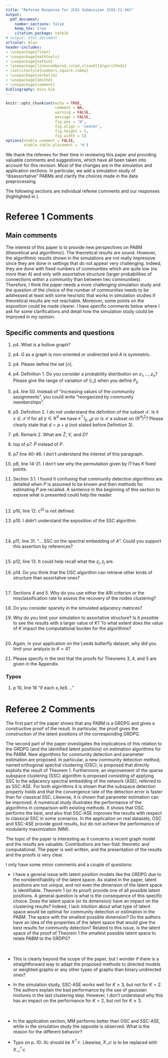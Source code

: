 ```yaml
---
title: "Referee Response for JCGS Submission JCGS-21-341"
output: 
  pdf_document:
    number_sections: false
    keep_tex: true
    citation_package: natbib
# output: html_document
urlcolor: blue
header-includes:
- \usepackage{float}
- \usepackage{mathtools}
- \usepackage{natbib}
- \usepackage[linesnumbered,ruled,vlined]{algorithm2e} 
- \setcitestyle{numbers,square,comma}
- \usepackage{verbatim}
- \usepackage{amsthm}
- \usepackage{comment}
bibliography: misc.bib
---
```


```r
knitr::opts_chunk$set(echo = TRUE, 
                      comment = NA, 
                      warning = FALSE, 
                      message = FALSE, 
                      fig.pos = 'H', 
                      fig.align = 'center', 
                      fig.height = 5, 
                      fig.width = 5)
options(xtable.comment = FALSE, 
        xtable.table.placement = 'H')
```

We thank the referees for their time in reviewing this paper and
providing valuable comments and suggestions, which have all been taken
into account for this revision. Most of the changes are in the
simulation and application sections. In particular, we add a
simulation study of "disassortative" PABMs and clarify the choices
made in the data preprocessing.

The following sections are individual referee comments and our responses (highlighted in \textcolor{blue}{blue}).

# Referee 1 Comments

## Main comments

The interest of this paper is to provide new perspectives on PABM
(theoretical and algorithmic). The theoretical results are
sound. However, the algorithmic results shown in the simulations are
not really impressive since they are done in settings that do not
appear very challenging. Indeed, they are done with fixed numbers of
communities which are quite low (no more than 4) and only with
assortative structure (larger probabilities of connections within a
community than between two communities). Therefore, I think the paper
needs a more challenging simulation study and the question of the
choice of the number of communities needs to be addressed at least
with some heuristic that works in simulation studies if theoretical
results are not reachable. Moreover, some points on the exposition
could be made clearer. I have specific comments below where I ask for
some clarifications and detail how the simulation study could be
improved in my opinion.

\textcolor{blue}{
We thank the referee for the feedback. 
The concerns addressed here are answered below. 
In particular, we make sure to address the concerns about the simulation studies. 
}

## Specific comments and questions

1. p4. What is a hollow graph?  
\textcolor{blue}{
We changed the terminology a bit here and throughout the paper and
specify that the analysis assumes $G$ is an unweighted and undirected
graph with no self-loops 
(no edge directly from itself to itself), 
so $A$ is binary and symmetric with zeros on the diagonal. The phrase
``hollow graph'' is no longer used.  }

2. p4. $G$ as a graph is non-oriented or undirected and $A$ is symmetric.  
\textcolor{blue}{
We have made minor edits clarifying the structure of $G$ and $A$. In
particular we assume throughout the paper that $G$ is undirected and $A$ is
symmetric. 
}

3. p4. Please define the set $[n]$.  
\textcolor{blue}{
We added $[n] = \{1, 2, ..., n\}$ at the beginning of Section~2.1. 
}

4. p4. Definition 1. Do you consider a probability distribution on
   $z_1, ..., z_n$? 
   Please give the range of variation of $(i, j)$ when you define $P_{ij}$.  
\textcolor{blue}{
The range of $(i, j)$ is now included in the definition; in particular
we wrote in Section 2.1 that ``$1 \leq i < j \leq n$.''
In regard to the probability distribution on the labels $z_1, ...,
z_n$, none of our theoretical assume anything about the distribution
of the $\{z_i\}$; we do, however, occasionally assume that the $n_k$
are sufficiently large for each $k = 1,2,\dots, K$. More specifically 
the convergence rate of Theorem 5 depends on the $n_k$, i.e., for
convergence we require that $n_k \to \infty$ as $n \rightarrow
\infty$. In practice, we also require that each $n_k$ is large enough
so that the latent vectors in the $k$th community span its
subspace; this is a rather mild requirement, e.g., if the latent vectors in the $k$th community lies in a
general position (are linearly independent), then we only require $n_k
\geq K$.}

5. p4. line 50. Instead of "increasing values of the community assignments", you could write "reorganized by community memberships".  
\textcolor{blue}{
This has been changed.
}

6. p5. Definition 2. I do not understand the definition of the subset $\mathcal{X}$. 
Is it $x \in \mathcal{X}$ if for all $y \in \mathbb{R}^d$ we have $x^\top I_{p,q} y$ or is $\mathcal{X}$ a subset on $(\mathbb{R}^d)^2$? 
Please clearly state that $d = p + q$ (not stated before Definition 3).  
\textcolor{blue}{
We now denote $d = p + q$ in Definition 2 and define $\mathcal{X}$ as a subset of $\mathbb{R}^{d}$ such
that for any $x \in \mathcal{X}$ and $y \in \mathcal{X}$, we have
$x^{\top} I_{p,q} y \in [0,1]$. }

7. p6. Remark 2. What are $\hat{Z}$, $V$, and $D$?  
\textcolor{blue}{
Remark 2 now includes that $D$ is the diagonal matrix of the $p$ most positive and $q$ most negative eigenvalues of $A$ (or $P$), $V$ is the matrix of corresponding eigenvectors, and $\hat{Z}$ is the embedding $V |D|^{1/2}$.
}

8. top of p7. $\tilde{P}$ instead of ${P}$.  
\textcolor{blue}{
We have corrected the typo. 
}

9. p7 line 40-46. I don't understand the interest of this paragraph.  
\textcolor{blue}{
The purpose of the additional material in the proof of Theorem 1 is to provide intuition for the arbitrary $K$ case by starting with $K = 2$. 
In particular, for the $K = 2$ case, we show that $\tilde{P} = X \Pi X^\top$ where $\Pi$ is a permutation matrix with 2 fixed points and 1 cycle of order 2, and the rows of $X$ consist of vectors that lie on two 2-dimensional orthogonal subspaces. 
This then generalizes to larger $K$ such that the rows of $X$ are vectors that lie on $K$ $K$-dimensional orthogonal subspaces, and $\Pi$ is a permutation matrix with $K$ fixed points and $K^2 - K = K (K - 1)$ cycles of order 2. 
Then the eigenvalues of $\Pi$ are broken up by the following: $K$ $1$'s corresponding to the $K$ fixed points and $K (K - 1)$ pairs of $+1$ and $-1$ corresponding to the $K (K - 1)$ cycles of order 2, 
resulting in $K (K + 1) / 2$ $+1$'s and $K (K - 1) / 2$ $-1$'s, i.e., the diagonal eigenvalue matrix of $\Pi$ is exactly $I_{K (K + 1) / 2, K (K - 1) / 2}$. 
This gives us the embedding dimension ($\mathbb{R}^{K^2}$ broken up into $K (K + 1) / 2$ ``positive'' and $K (K - 1) / 2$ ``negative'' dimensions according to the eigenvalues of $\Pi$) as well as the structure ($K$ $K$-dimensional subspaces as described by the rows of $X$). 
We have added additional details to the paper to address this. 
}

10. p8, line 14-21. I don't see why the permutation given by $\Pi$ has $K$ fixed points.  
\textcolor{blue}{
The purpose of Example 1 is to illustrate this explicitly. 
Comparing matrices $X$ and $Y$, we can see that they share three columns: the first, fifth, and ninth. 
The other columns are permuted. 
The proof of Theorem 1 then generalizes this to arbitrary $K$. 
}

11. Section 3.1. I found it confusing that community detection algorithms are detailed when $P$ is assumed to be known and then methods for estimating $P$ are recalled. A sentence in the beginning of this section to expose what is presented could help the reader.  
\textcolor{blue}{
The goal of estimation is not to estimate $P$ but to identify the community labels and estimate the popularity parameters. 
This is not immediately obvious even if we know $P$ beforehand, although having $P$ does make estimation much easier. 
In the introduction to section 3 (before 3.1), we have added the following:
}  
\textcolor{blue}{
``In our methods, the data that are observed for estimation is the adjacency matrix, $A \sim \mathrm{PABM}(\{\lambda^{(k \ell)}\}_K, \rho_n)$, along with an assumed number of communities, $K$. 
To motivate our methods, we also consider community detection and parameter estimation in the case where we know the edge probability matrix, $P$, beforehand, noting that community memberships and popularity parameters are not immediately discernible from $P$ itself. 
After establishing methods for community detection and parameter estimation from $P$, we use the consistency property of the ASE \citep{doi:10.1080/01621459.2012.699795,rubindelanchy2017statistical} to demonstrate that the same methods work for $A$ almost surely as $n \to \infty$.''
}

12. p10, line 12. $c^{(i)}$ is not defined.  
\textcolor{blue}{
$c^{(i)}$ is the $i^{th}$ entry of column vector $c$. 
This has been added to the paper.
}

13. p10. I didn't understand the exposition of the SSC algorithm.  
\textcolor{blue}{
We have added more detail to our description of the SSC algorithm. 
In particular, we describe the intuition/motivation behind the algorithm. 
}  
\textcolor{blue}{The description of SSC now reads:
}  
\textcolor{blue}{
``The SSC algorithm can be described as follows: 
Given \(X \in \mathbb{R}^{n \times d}\) with vectors
\(x_i^\top \in \mathbb{R}^d\) as rows of \(X\), the optimization problem
\(c_i = \arg\min_{c} \|c\|_1\) subject to \(x_i = X^\top c\) and
\(c^{(i)} = 0\), where $c^{(i)}$ is the $i^{th}$ entry of $c$, is solved for each \(i \in [n]\). 
The solutions are collected into matrix
\(C = \bigl[ c_1 \mid \cdots \mid c_n \bigr]^\top\) to
construct an affinity matrix \(B = |C| + |C^\top|\). If each \(x_i\) lies
exactly on one of \(K\) subspaces, \(B\) describes an undirected graph
consisting of {\em at least} \(K\) disjoint subgraphs, i.e., \(B_{ij} = 0\) if \(x_i, x_j\) lie on different subspaces. 
The intuition here is that vectors that lie on the same subspace can be described as linear combinations of each other, assuming the number of vectors in the subspace is greater than the dimensionality of the subspace. 
Then once sparsity is enforced, for each $c_i$, its $j^{th}$ element $c_i^{(j)}$ is zero if $x_j$ belongs to a subspace that doesn't contain $x_i$, resulting in $B_{ij} = 0$. 
Thus, for each $c_i$, $c_i^{(j)}$ is zero if $x_i$ and $x_j$ belong to different subspaces and may be nonzero if they do. 
If \(X\) instead represents points near \(K\) subspaces with some noise, 
then this property may only hold approximately and 
a final graph partitioning step may be required 
(e.g., edge thresholding or spectral clustering).''
}

14. p11, line 31. "... SSC on the spectral embedding of $A$". Could you support this assertion by references?  
\textcolor{blue}{
There are no references for this, as it is a novel idea. 
SSC has been proposed for community detection for the PABM but for the rows of $A$ rather than the ASE of $A$ \citep{noroozi2019estimation}. 
The motivation for our implementation is from Theorem 1, which says that the PABM is a GRDPG for which the latent positions are comprised of subspaces. 
}  
\textcolor{blue}{
We have added, ``... SSC on the rows of the spectral embedding of $A$, since the embedding of $P$ consists of $K$ subspaces (Theorem 1), and so the embedding of $A$ will lie approximately on the $K$ subspaces.''
}

15. p12, line 13. It could help recall what the $z_i, z_j$ are.  
\textcolor{blue}{
We have changed $z_i$ to ``community labels''.
}

16. p14. Do you think that the OSC algorithm can retrieve other kinds of structure than assortative ones?  
\textcolor{blue}{
We added a third simulation study with $\lambda_{kk} \sim Beta(1,2)$ and $\lambda_{kl} \sim Beta(2,1)$, resulting in an average within-community edge probability of $1/3$ and between-community edge probability of $2/3$. 
Results of this simulation study are very similar to that of the first two and consistent with the theory.
}  
\textcolor{blue}{
On a related note, it is our view that the distinction between assortative and disassortative is not very important for the PABM, at least when it is viewed as a type of GRDPG. 
In the case of the SBM and DCBM, it can be shown that the rank of $P$ (and therefore the number of embedding dimensions) is equal to $K$, but assortativity or disassortativity determines how many positive and negative eigenvalues $P$ has \citep{rubindelanchy2017statistical}. 
In the case of the PABM, the number of positive eigenvalues is always $K (K + 1) / 2$ and the number of negative eigenvalues is always $K (K - 1) / 2$, (assuming each community spans its respective subspace). 
}

17. Sections 4 and 5. Why do you use either the ARI criterion or the misclassification rate to assess the recovery of the nodes clustering?  
\textcolor{blue}{
The first to datasets in section 5 refer to datasets analyzed by other PABM papers. 
For the Leeds Butterfly dataset, while the paper with which we are comparing \citep{noroozi2019estimation} provides enough details to transform and preprocess the data to match their analysis, they do not provide code to run their clustering algorithm. 
Therefore, we use their reported benchmark value, which is in the form of ARI. 
In order to make an apples-to-apples comparison, we report the ARI for OSC and SSC-ASE here as well. 
For all other analyses (simulation and real data), we use misclassification error (whether rate or count). 
}

18. Do you consider sparsity in the simulated adjacency matrices?  
\textcolor{blue}{
Sparsity was not considered in our analyses and algorithms.
}

19. Why do you limit your simulation to assortative structure? 
Is it possible to see the results with a larger value of $K$? 
To what extent does the value of $K$ impact the computational burden for the algorithms?  
\textcolor{blue}{
Regarding disassortativity, as mentioned in previous comments, we have added a third simulation study to address this. 
Performance of the algorithms tested is similar to the other two simulation studies and consistent with the theory. 
Regarding $K$, our algorithms require each $n_k$ to be large enough to span its subspace of dimension $K$, so we focused mostly on smaller values of $K$. 
Cursory numerical experiments suggest that OSC and SSC-ASE behave similarly for larger $K$ provided that $n$ is large enough. 
}  
\textcolor{blue}{
Regarding computational complexity, because both OSC and SSC-ASE may have an arbitrary final processing step, we will focus on the complexity in constructing the affinity matrix $B$. 
For OSC, this involves spectral decomposition followed by matrix multiplication of $n \times K^2$ and $K^2 \times n$ matrices, so the complexity is $O(n^3 + n^2 K^2)$. 
For SSC-ASE, we again start with spectral decomposition, followed by $n$ LASSO problems with a design matrix of size $K^2 \times (n - 1)$, so the complexity is $O(n^3 + n^2 K^4 + n K^6)$ \cite{10.1214/009053604000000067}. 
SSC-A involves solving $n$ LASSO regression problems each with design matrices of size $n \times (n - 1)$, so the complexity here is $O(n^4)$. 
When $n \gg K^2$, we can see that OSC and SSC-ASE are both $O(n^3)$. 
In practice, we have found that $K$ does not affect runtimes too much. 
}

20. Again, in your application on the Leeds butterfly dataset, why did you limit your analysis to $K = 4$?  
\textcolor{blue}{
For the Leeds butterfly dataset, we wanted to compare results of OSC and SSC-ASE to an analysis performed by another group studying the PABM \citep{noroozi2019estimation}. 
In their results, they describe how they removed some of the nodes and discretized the edges, which we replicate in our analysis. 
}

21. Please specify in the text that the proofs for Theorems 3, 4, and 5 are given in the Appendix.  
\textcolor{blue}{
We have added this to the end of the introduction section.
}

### Typos

1. p 10, line 16 "if each $x_i$ lieS ..."  
\textcolor{blue}{
We have corrected this typo. 
}

# Referee 2 Comments

The first part of the paper shows that any PABM is a GRDPG and gives a constructive proof of the result. 
In particular, the proof gives the construction of the latent positions of the corresponding GRDPG.

The second part of the paper investigates the implications of this relation to the GRDPG (and the identified latent positions) on estimation algorithms for the PABM. 
New algorithms for community detection and parameter estimation are proposed. 
In particular, a new community detection method, named orthogonal spectral clustering (OSC), is proposed that directly exploits the result of Theorem 1. 
Furthermore, an improvement of the sparse subspace clustering (SSC) algorithm is proposed consisting of applying SSC to the adjacency spectral embedding of the network (ASE), referred to as SSC-ASE. For both algorithms it is shown that the subspace detection property holds and that the convergence rate of the detection error is faster than for classical SSC. 
Likewise, it is shown that parameter estimation can be improved. 
A numerical study illustrates the performance of the algorithms in comparison with existing methods. 
It shows that OSC performs the best, and also that SSC-ASE improves the results with respect to classical SSC in some scenarios. 
In the application on real datasets, OSC and SSC-ASE provide good results, but do not achieve the performance of modularity maximization (MM). 

The topic of the paper is interesting as it concerns a recent graph model and the results are valuable. 
Contributions are two-fold: theoretic and computational. 
The paper is well written, and the presentation of the results and the proofs is very clear. 

I only have some minor comments and a couple of questions: 

* I have a general issue with latent position models like the GRDPG due to the nonidentifiability of the latent space. 
As stated in the paper, latent positions are not unique, and not even the dimension of the latent space is identifiable. 
Theorem 1 (or its proof) provide one of all possible latent positions. 
A general question is what is the consequence of this specific choice. 
Does the latent space (or its dimension) have an impact on the clustering results? 
Indeed, I lack intuition about what type of latent space would be optimal for community detection or estimation in the PABM. 
The space with the smallest possible dimension? 
Do the authors have an idea of the properties of the latent space that would give the best results for community detection? 
Related to this issue, is the latent space of the proof of Theorem 1 the smallest possible latent space to relate PABM to the GRDPG?  
\textcolor{blue}{
We thank the referee for the questions. 
While it is true that there are an infinite number of latent configurations that generate the PABM, based on Theorem 1 and GRDPG results by \citet{rubindelanchy2017statistical}, we can conclusively say the following: 
\\1. The embedding dimension is $K^2$ with $K (K + 1) / 2$ positive and $K (K - 1) / 2$ negative eigenvalues, 
\\2. The latent structure will always consist of $K$ $K$-dimensional subspaces---in the configuration outlined by Theorem 1, these subspaces are orthogonal, but the multiplication by arbitrary $Q \in \mathbb{O}(p, q)$ that results in the same $P$ may skew the subspaces making them no longer orthogonal (although they will still be $K$ $K$-dimensional subspaces), 
\\3. $B = n V V^\top$, where $V$ is the $n \times K^2$ matrix of eigenvectors of $P$, will always be such that $B_{ij} = 0$ if and only if vertices $i$ and $j$ are in different communities. 
\\4. The rows of $V$ are such that the inner product of the $i^{th}$ and $j^{th}$ rows is zero if and only if vertices $i$ and $j$ are in different communities. 
}  
\textcolor{blue}{
Therefore, the dimensionality of the latent configuration is not in question, only what kind of effect multiplication by unidentifiable $Q$ has on the configuration. 
The OSC algorithm circumvents the nonidentifiability of the latent configuration by only considering the entries of $B = n V V^\top$. 
SSC-ASE does rely on the latent configuration, but we show that the orthogonality property holds for the particular embedding we perform for this algorithm. 
}  
\textcolor{blue}{
That said, looking back at the latent configuration in Theorem 1, we can see that a $K$-dimensional (not $K^2$-dimensional) latent configuration is sufficient for clustering. 
If we are able to obtain this exact embedding, this would greatly reduce the number of dimensions required for the clustering 
In practice, this isn't always possible due to the nonidentifiability issue (in particular, determining which of the $K$ out of $K^2$ eigenvectors should be used, although we have found via numerical experiments that community detection is often possible with the $2^{nd}$ to the $(K+1)^{st}$ embedding dimensions).
}

* This is clearly beyond the scope of the paper, but I wonder if there is a straightforward way to adapt the proposed methods to directed models or weighted graphs or any other types of graphs than binary undirected ones?  
\textcolor{blue}{
For directed graphs, the ASE provides a consistent estimator and thus should also work here \citep{doi:10.1080/01621459.2012.699795}. 
For weighted graphs, if $A_{ij}$ can be an estimator for $P_{ij}$ (e.g., if $A_{ij} \sim \mathrm{Poisson}(P_{ij})$), then all of the theory should transfer over to those models as well, 
and we believe that the theory can be adapted to other models where $g(A_{ij})$ is an estimator for $P_{ij}$. 
We hope to address these topics in future research. 
}

* In the simulation study, SSC-ASE works well for $K \geq 3$, but not for $K = 2$. 
The authors explain the bad performance by the use of gaussian mixtures in the last clustering step. 
However, I don't understand why this has an impact on the performance for $K = 2$, but not for $K \geq 3$.  
\textcolor{blue}{
We are not entirely clear on why this happens for $K = 2$, but when comparing the normalized Laplacian eigenmaps of the affinity matrix $B$ for various $K$, we see that when $K > 2$, the points appear much closer to Gaussian mixtures, whereas with $K = 2$, there is some separation by community, but they do not appear as Gaussian mixtures, at least for the simulated data. 
One possible reason for this may be because we failed to find the right hyperparameter for SSC-ASE. 
}  
\textcolor{blue}{
Under ideal circumstances, we would be able to circumvent this issue altogether via the subspace detection property, but SDP does not necessarily guarantee a partitioning of the graph into exactly $K$ disjoint subgraphs but rather {\em at least} $K$ disjoint subgraphs, and in our simulations, we found that setting $\vartheta$ to the appropriate value to obtain SDP often results in greater than $K$ subgraphs, which is why we ended up choosing an ``incorrect'' $\vartheta$ for SSC and then performing the final clustering step.
}  
\textcolor{blue}{
We also note that in our simulations, while SSC-ASE and SSC-A in the $K = 2$ case and MM-Louvain for all $K$ output estimated labels such that the number of mislabeled vertices increases with $n$, the proportion of mislabeled vertices still decreases. 
For instance, in section 4.1 for, the error count for SSC-ASE for $K = 2$ is around 20 when $n = 128$ and around 100 when $n = 4096$, resulting in an error rate of around $16\%$ for $n = 128$ and $2\%$ for $n = 4096$. 
}

* In the application section, MM performs better than OSC and SSC-ASE, while in the simulation study the opposite is observed. 
What is the reason for the different behavior?  
\textcolor{blue}{
In the application section, we analyze data that are not necessarily generated by the PABM (or any known model). 
While all three algorithms are specific to the PABM, they might all behave differently to the different ways in which the model is misspecified. 
There is also the question of hyperparameter tuning, especially in the case of SSC-ASE, and we spent a bit more time tweaking the hyperparameters, resulting in performance that is a bit closer to that of MM. 
}

* Typo on p. 10: $X c$ should be $X^\top c$. 
Likewise, $X_{-i} c$ is to be replaced with $X_{-i}^\top c$.  
\textcolor{blue}{
We have corrected the typo.
}

\newpage
